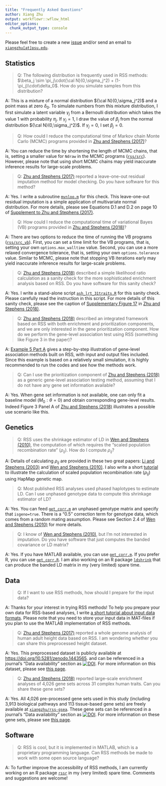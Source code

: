 ```yaml
---
title: "Frequently Asked Questions"
author: Xiang Zhu
output: workflowr::wflow_html
editor_options:
  chunk_output_type: console
---
```


[Wen and Stephens (2010)]: https://www.ncbi.nlm.nih.gov/pubmed/21479081
[Li and Stephens (2003)]: https://www.ncbi.nlm.nih.gov/pubmed/14704198
[`get_corr.m`]: https://github.com/stephenslab/rss/blob/master/misc/get_corr.m
[`get_corr.R`]: https://github.com/stephenslab/rss/blob/master/misc/get_corr.R
[`mvnloo.m`]: https://github.com/stephenslab/rss/blob/master/misc/mvnloo.m
[`rssr`]: https://github.com/stephenslab/rssr
[`ldshrink`]: https://github.com/stephenslab/ldshrink
[Zhu and Stephens (2017)]: https://www.ncbi.nlm.nih.gov/pubmed/29399241 
[Zhu and Stephens (2018)]: https://www.ncbi.nlm.nih.gov/pubmed/30341297
[`ash_lrt_31traits.R`]: https://github.com/stephenslab/rss/blob/master/misc/ash_lrt_31traits.R
[Supplement to Zhu and Stephens (2017)]: http://stephenslab.uchicago.edu/assets/papers/Zhu2017-supplement.pdf
[Supplementary Figure 17]: https://static-content.springer.com/esm/art%3A10.1038%2Fs41467-018-06805-x/MediaObjects/41467_2018_6805_MOESM1_ESM.pdf
[`compute_pip.m`]: https://github.com/stephenslab/rss/blob/master/src_vb/compute_pip.m  
[zenodo-height2014]: https://doi.org/10.5281/zenodo.1443565
[zenodo-geneset]: https://zenodo.org/badge/latestdoi/55633948
[`xiangzhu/rss-gsea`]: https://github.com/xiangzhu/rss-gsea/tree/master/data
[`rss/src`]: https://github.com/stephenslab/rss/tree/master/src
[`rss/src_vb`]: https://github.com/stephenslab/rss/tree/master/src_vb

Please feel free to create a new [issue](https://github.com/stephenslab/rss/issues)
and/or send an email to [`xiangzhu[at]psu.edu`](https://github.com/xiangzhu).

## Statistics

> Q: The following distribution is frequently used in RSS methods: $\beta_j \sim \pi_j\cdot{\cal N}(0,\sigma_j^2) + (1-\pi_j)\cdot\delta_0$. How do you simulate samples from this distribution?

A: This is a mixture of a normal distribution ${\cal N}(0,\sigma_j^2)$
and a point mass at zero $\delta_0$.
To simulate numbers from this mixture distribution,
I first simulate a latent variable $\gamma_j$ from a Bernoulli
distribution which takes the value 1 with probability $\pi_j$.
If $\gamma_j=1$, I draw the value of $\beta_j$ from
the normal distribution ${\cal N}(0,\sigma_j^2)$.
If $\gamma_j=0$, I set $\beta_j=0$.

> Q: How could I reduce the computational time of Markov chain Monte Carlo (MCMC) programs provided in [Zhu and Stephens (2017)][]?

A: You can reduce the time by shortening the length of MCMC chains, that is,
setting a smaller value for `Ndraw` in the MCMC programs ([`rss/src`][]).
However, please note that using short MCMC chains may yield
inaccurate inference results for large-scale problems.

> Q: [Zhu and Stephens (2017)][] reported a leave-one-out residual imputation method for model checking. Do you have software for this method?

A: Yes. I write a subroutine [`mvnloo.m`][] for this check.
This leave-one-out residual imputation is a simple
application of multivariate normal distribution.
For more details, please see Equations D.1 and D.2
on page 10 of [Supplement to Zhu and Stephens (2017)][]. 

> Q: How could I reduce the computational time of variational Bayes (VB) programs provided in [Zhu and Stephens (2018)][]?

A: There are two options to reduce the time
of running the VB programs ([`rss/src_vb`][]).
First, you can set a time limit for the VB programs,
that is, setting your own `options.max_walltime` value.
Second, you can use a more relaxed convergence tolerance,
that is, setting your own `options.tolerance` value.
Similar to MCMC, please note that stopping VB iterations early
may yield inaccurate inference results for large-scale problems. 

> Q: [Zhu and Stephens (2018)][] described a simple likelihood ratio calculation as a sanity check for the more sophisticated enrichment analysis based on RSS. Do you have software for this sanity check?

A: Yes. I write a stand-alone script [`ash_lrt_31traits.R`][] for this sanity check.
Please carefully read the instruction in this script.
For more details of this sanity check, please see the caption of
[Supplementary Figure 17][] in [Zhu and Stephens (2018)][].

> Q: [Zhu and Stephens (2018)][] described an integrated framework based on RSS with both enrichment and prioritization components, and we are only interested in the gene prioritization component. How do we perform the gene-level association test using RSS (something like Figure 3 in the paper)? 

A: [Example 5 Part A](example_5a.html) gives a step-by-step illustration of
gene-level association methods built on RSS, with input and output files included.
Since this example is based on a relatively small simulation,
it is highly recommended to run the codes and see how the methods work.

> Q: Can I use the prioritization component of [Zhu and Stephens (2018)][] as a generic gene-level association testing method, assuming that I do not have any gene set information available?

A: Yes. When gene set information is not available,
one can only fit a baseline model ($M_0:\theta=0$)
and obtain corresponding gene-level results.
Indeed Figure 3 Panel A of [Zhu and Stephens (2018)][]
illustrates a possible use scenario like this.  

## Genetics

> Q: RSS uses the shrinkage estimator of LD in [Wen and Stephens (2010)][], the computation of which requires the "scaled population recombination rate" ($\rho_{ij}$). How do I compute $\rho_{ij}$?

A: Details of calculating $\rho_{ij}$ are provided in these two great papers:
[Li and Stephens (2003)][] and [Wen and Stephens (2010)][].
I also write a short [tutorial](recombination.html) to illustrate the calculation of
scaled population recombination rate ($\rho_{ij}$) using HapMap genetic map.

> Q: Most published RSS analyses used phased haplotypes to estimate LD. Can I use unphased genotype data to compute this shrinkage estimator of LD?

A: Yes. You can feed [`get_corr.m`][] an unphased genotype matrix and specify that `isgeno=true`.
There is a "0.5" correction term for genotype data, which comes from a random mating assumption.
Please see Section 2.4 of [Wen and Stephens (2010)][] for more details.

> Q: I know of [Wen and Stephens (2010)][], but I'm not interested in imputation. Do you have software that just computes the banded covariance or LD matrix?

A: Yes. If you have MATLAB available, you can use [`get_corr.m`][].
If you prefer R, you can use [`get_corr.R`][].
I am also working on an R package [`ldshrink`][] that can
produce the banded LD matrix in my (very limited) spare time.

## Data

> Q: If I want to use RSS methods, how should I prepare for the input data?

A: Thanks for your interest in trying RSS methods!
To help you prepare your own data for RSS-based analyses,
I write [a short tutorial about input data formats](input_data.html).
Please note that you need to store your input data in MAT-files if
you plan to use the MATLAB implementation of RSS methods.

> Q: [Zhu and Stephens (2017)][] reported a whole genome analysis of human adult height data based on RSS. I am wondering whether you can share this preprocessed height dataset.

A: Yes. This preprocessed dataset is publicly available at
<https://doi.org/10.5281/zenodo.1443565>.
and can be referenced in a journal's "Data availability" section
as [![DOI](https://zenodo.org/badge/DOI/10.5281/zenodo.1443565.svg)][zenodo-height2014].
For more information on this dataset, please see [this page](height2014_data.html).

> Q: [Zhu and Stephens (2018)][] reported large-scale enrichment analyses of 4,026 gene sets across 31 complex human traits. Can you share these gene sets?

A: Yes. All 4,026 pre-processed gene sets used in this study
(including 3,913 biological pathways and 113 tissue-based gene sets)
are freely available at [`xiangzhu/rss-gsea`][].
These gene sets can be referenced in a journal's "Data availability" section
as [![DOI](https://zenodo.org/badge/55633948.svg)][zenodo-geneset].
For more information on these gene sets, please see
[this page](https://xiangzhu.github.io/rss-gsea/gene_set.html).

## Software

> Q: RSS is cool, but it is implemented in MATLAB, which is a proprietary programming language. Can RSS methods be made to work with some open source language?

A: To further improve the accessibility of RSS methods,
I am currently working on an R package [`rssr`][] in my (very limited) spare time.
Comments and suggestions are welcome!   
